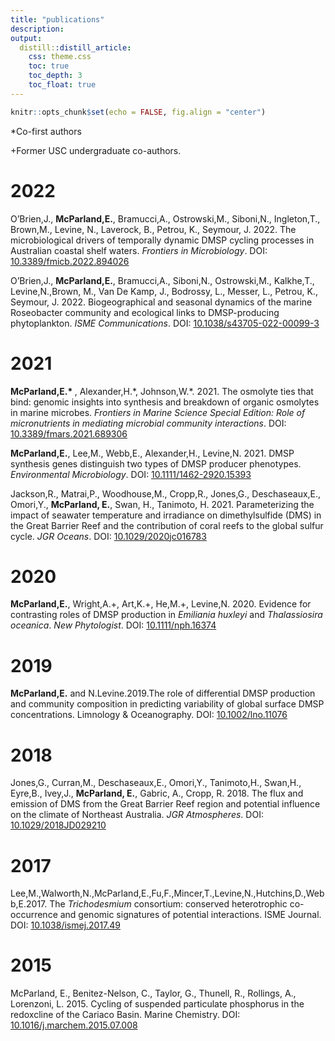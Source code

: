 ```yaml
---
title: "publications"
description:
output: 
  distill::distill_article:
    css: theme.css
    toc: true
    toc_depth: 3
    toc_float: true
---
```


```r
knitr::opts_chunk$set(echo = FALSE, fig.align = "center")
```

*Co-first authors

+Former USC undergraduate co-authors.

# 2022
O’Brien,J., **McParland,E.**, Bramucci,A., Ostrowski,M., Siboni,N., Ingleton,T., Brown,M., Levine, N., Laverock, B., Petrou, K., Seymour, J. 2022. The microbiological drivers of temporally dynamic DMSP cycling processes in Australian coastal shelf waters. *Frontiers in Microbiology*. DOI: [10.3389/fmicb.2022.894026](https://www.frontiersin.org/articles/10.3389/fmicb.2022.894026/full)

O’Brien,J., **McParland,E.**, Bramucci,A., Siboni,N., Ostrowski,M., Kalkhe,T., Levine,N.,Brown, M., Van De Kamp, J., Bodrossy, L., Messer, L., Petrou, K., Seymour, J. 2022. Biogeographical and seasonal dynamics of the marine Roseobacter community and ecological links to DMSP-producing phytoplankton. *ISME Communications*. DOI: [10.1038/s43705-022-00099-3](https://www.nature.com/articles/s43705-022-00099-3)

# 2021
**McParland,E.\* **, Alexander,H.\*, Johnson,W.\*. 2021. The osmolyte ties that bind: genomic insights into synthesis and breakdown of organic osmolytes in marine microbes. *Frontiers in Marine Science Special Edition: Role of micronutrients in mediating microbial community interactions*. DOI: [10.3389/fmars.2021.689306](https://www.frontiersin.org/articles/10.3389/fmars.2021.689306/full)

**McParland,E.**, Lee,M., Webb,E., Alexander,H., Levine,N. 2021. DMSP synthesis genes distinguish two types of DMSP producer phenotypes. *Environmental Microbiology*. DOI: [10.1111/1462-2920.15393](https://sfamjournals.onlinelibrary.wiley.com/doi/10.1111/1462-2920.15393)

Jackson,R., Matrai,P., Woodhouse,M., Cropp,R., Jones,G., Deschaseaux,E., Omori,Y., **McParland, E.**, Swan, H., Tanimoto, H. 2021. Parameterizing the impact of seawater temperature and irradiance on dimethylsulfide (DMS) in the Great Barrier Reef and the contribution of coral reefs to the global sulfur cycle. *JGR Oceans*. DOI: [10.1029/2020jc016783](https://agupubs.onlinelibrary.wiley.com/doi/10.1029/2020JC016783)

# 2020
**McParland,E.**, Wright,A.+, Art,K.+, He,M.+, Levine,N. 2020. Evidence for contrasting roles of DMSP production in *Emiliania huxleyi* and *Thalassiosira oceanica*. *New Phytologist*. DOI: [10.1111/nph.16374](https://nph.onlinelibrary.wiley.com/doi/full/10.1111/nph.16374)

# 2019
**McParland,E.** and N.Levine.2019.The role of differential DMSP production and community composition in predicting variability of global surface DMSP concentrations. Limnology & Oceanography. DOI: [10.1002/lno.11076](https://aslopubs.onlinelibrary.wiley.com/doi/full/10.1002/lno.11076)

# 2018
Jones,G., Curran,M., Deschaseaux,E., Omori,Y., Tanimoto,H., Swan,H., Eyre,B., Ivey,J., **McParland, E.**, Gabric, A., Cropp, R. 2018. The flux and emission of DMS from the Great Barrier Reef region and potential influence on the climate of Northeast Australia. *JGR Atmospheres*. DOI: [10.1029/2018JD029210](https://agupubs.onlinelibrary.wiley.com/doi/full/10.1029/2018JD029210)

# 2017
Lee,M.,Walworth,N.,McParland,E.,Fu,F.,Mincer,T.,Levine,N.,Hutchins,D.,Webb,E.2017. The *Trichodesmium* consortium: conserved heterotrophic co-occurrence and genomic signatures of potential interactions. ISME Journal. DOI: [10.1038/ismej.2017.49](https://www.nature.com/articles/ismej201749)

# 2015
McParland, E., Benitez-Nelson, C., Taylor, G., Thunell, R., Rollings, A., Lorenzoni, L. 2015. Cycling of suspended particulate phosphorus in the redoxcline of the Cariaco Basin. Marine Chemistry. DOI: [10.1016/j.marchem.2015.07.008](https://www.sciencedirect.com/science/article/abs/pii/S0304420315300256)
